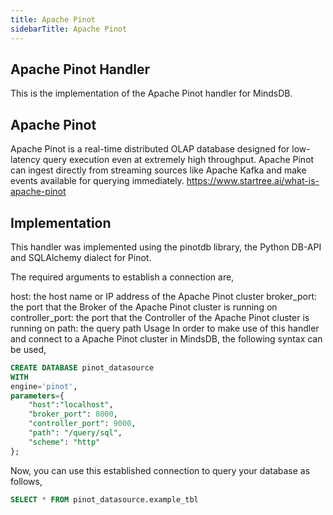 ```yaml
---
title: Apache Pinot
sidebarTitle: Apache Pinot
---
```


## Apache Pinot Handler
This is the implementation of the Apache Pinot handler for MindsDB.

## Apache Pinot

Apache Pinot is a real-time distributed OLAP database designed for low-latency query execution even at extremely high throughput. Apache Pinot can ingest directly from streaming sources like Apache Kafka and make events available for querying immediately.
https://www.startree.ai/what-is-apache-pinot

## Implementation
This handler was implemented using the pinotdb library, the Python DB-API and SQLAlchemy dialect for Pinot.

The required arguments to establish a connection are,

host: the host name or IP address of the Apache Pinot cluster
broker_port: the port that the Broker of the Apache Pinot cluster is running on
controller_port: the port that the Controller of the Apache Pinot cluster is running on
path: the query path
Usage
In order to make use of this handler and connect to a Apache Pinot cluster in MindsDB, the following syntax can be used,

```sql
CREATE DATABASE pinot_datasource
WITH
engine='pinot',
parameters={
    "host":"localhost",
    "broker_port": 8000,
    "controller_port": 9000,
    "path": "/query/sql",
    "scheme": "http"
};
```

Now, you can use this established connection to query your database as follows,

```sql
SELECT * FROM pinot_datasource.example_tbl
```
